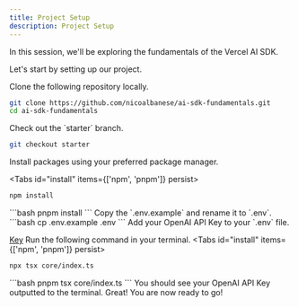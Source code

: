 ```yaml
---
title: Project Setup
description: Project Setup
---
```



In this session, we'll be exploring the fundamentals of the Vercel AI SDK.

Let's start by setting up our project.

<Steps>
<Step>
Clone the following repository locally.

```bash 
git clone https://github.com/nicoalbanese/ai-sdk-fundamentals.git
cd ai-sdk-fundamentals
```
</Step>
<Step>
Check out the `starter` branch.

```bash
git checkout starter
```
</Step>
<Step>
Install packages using your preferred package manager.

<Tabs id="install" items={['npm', 'pnpm']} persist>
  <Tab value="npm">
  ```bash
  npm install
  ```
  </Tab>
  <Tab value="pnpm">
  ```bash
  pnpm install
  ```
  </Tab>
</Tabs>
</Step>
<Step>
Copy the `.env.example` and rename it to `.env`.
```bash
cp .env.example .env
```
</Step>
<Step>
Add your OpenAI API Key to your `.env` file.

[Key](/ship-24)
</Step>
<Step>
Run the following command in your terminal.
<Tabs id="install" items={['npm', 'pnpm']} persist>
  <Tab value="npm">
  ```bash
  npx tsx core/index.ts
  ```
  </Tab>
  <Tab value="pnpm">
  ```bash
  pnpm tsx core/index.ts
  ```
  </Tab>
</Tabs>
You should see your OpenAI API Key outputted to the terminal.
</Step>
</Steps>
Great! You are now ready to go!
